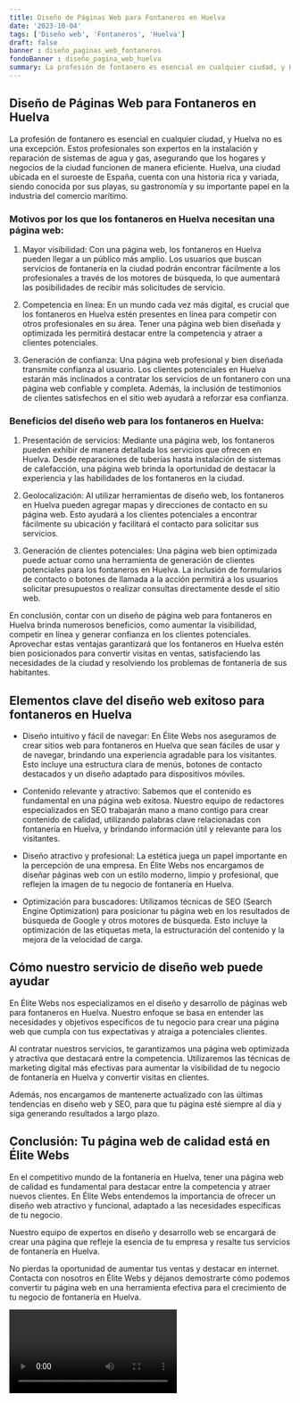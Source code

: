 ```yaml
---
title: Diseño de Páginas Web para Fontaneros en Huelva
date: '2023-10-04'
tags: ['Diseño web', 'Fontaneros', 'Huelva']
draft: false
banner : diseño_paginas_web_fontaneros
fondoBanner : diseño_pagina_web_huelva
summary: La profesión de fontanero es esencial en cualquier ciudad, y Huelva no es una excepción. Estos profesionales son expertos en la instalación y reparación de sistemas de agua y gas, asegurando que los hogares y negocios de la ciudad funcionen de manera eficiente. Huelva, una ciudad ubicada en el suroeste de España, cuenta con una historia rica y variada, siendo conocida por sus playas, su gastronomía y su importante papel en la industria del comercio marítimo.
---
```


## Diseño de Páginas Web para Fontaneros en Huelva

La profesión de fontanero es esencial en cualquier ciudad, y Huelva no es una excepción. Estos profesionales son expertos en la instalación y reparación de sistemas de agua y gas, asegurando que los hogares y negocios de la ciudad funcionen de manera eficiente. Huelva, una ciudad ubicada en el suroeste de España, cuenta con una historia rica y variada, siendo conocida por sus playas, su gastronomía y su importante papel en la industria del comercio marítimo.

### Motivos por los que los fontaneros en Huelva necesitan una página web:

1. Mayor visibilidad: Con una página web, los fontaneros en Huelva pueden llegar a un público más amplio. Los usuarios que buscan servicios de fontanería en la ciudad podrán encontrar fácilmente a los profesionales a través de los motores de búsqueda, lo que aumentará las posibilidades de recibir más solicitudes de servicio.

2. Competencia en línea: En un mundo cada vez más digital, es crucial que los fontaneros en Huelva estén presentes en línea para competir con otros profesionales en su área. Tener una página web bien diseñada y optimizada les permitirá destacar entre la competencia y atraer a clientes potenciales.

3. Generación de confianza: Una página web profesional y bien diseñada transmite confianza al usuario. Los clientes potenciales en Huelva estarán más inclinados a contratar los servicios de un fontanero con una página web confiable y completa. Además, la inclusión de testimonios de clientes satisfechos en el sitio web ayudará a reforzar esa confianza.

### Beneficios del diseño web para los fontaneros en Huelva:

1. Presentación de servicios: Mediante una página web, los fontaneros pueden exhibir de manera detallada los servicios que ofrecen en Huelva. Desde reparaciones de tuberías hasta instalación de sistemas de calefacción, una página web brinda la oportunidad de destacar la experiencia y las habilidades de los fontaneros en la ciudad.

2. Geolocalización: Al utilizar herramientas de diseño web, los fontaneros en Huelva pueden agregar mapas y direcciones de contacto en su página web. Esto ayudará a los clientes potenciales a encontrar fácilmente su ubicación y facilitará el contacto para solicitar sus servicios.

3. Generación de clientes potenciales: Una página web bien optimizada puede actuar como una herramienta de generación de clientes potenciales para los fontaneros en Huelva. La inclusión de formularios de contacto o botones de llamada a la acción permitirá a los usuarios solicitar presupuestos o realizar consultas directamente desde el sitio web.

En conclusión, contar con un diseño de página web para fontaneros en Huelva brinda numerosos beneficios, como aumentar la visibilidad, competir en línea y generar confianza en los clientes potenciales. Aprovechar estas ventajas garantizará que los fontaneros en Huelva estén bien posicionados para convertir visitas en ventas, satisfaciendo las necesidades de la ciudad y resolviendo los problemas de fontanería de sus habitantes.

<GifSeo />

<Cta />

## Elementos clave del diseño web exitoso para fontaneros en Huelva

- Diseño intuitivo y fácil de navegar: En Élite Webs nos aseguramos de crear sitios web para fontaneros en Huelva que sean fáciles de usar y de navegar, brindando una experiencia agradable para los visitantes. Esto incluye una estructura clara de menús, botones de contacto destacados y un diseño adaptado para dispositivos móviles.

- Contenido relevante y atractivo: Sabemos que el contenido es fundamental en una página web exitosa. Nuestro equipo de redactores especializados en SEO trabajarán mano a mano contigo para crear contenido de calidad, utilizando palabras clave relacionadas con fontanería en Huelva, y brindando información útil y relevante para los visitantes.

- Diseño atractivo y profesional: La estética juega un papel importante en la percepción de una empresa. En Élite Webs nos encargamos de diseñar páginas web con un estilo moderno, limpio y profesional, que reflejen la imagen de tu negocio de fontanería en Huelva.

- Optimización para buscadores: Utilizamos técnicas de SEO (Search Engine Optimization) para posicionar tu página web en los resultados de búsqueda de Google y otros motores de búsqueda. Esto incluye la optimización de las etiquetas meta, la estructuración del contenido y la mejora de la velocidad de carga.

## Cómo nuestro servicio de diseño web puede ayudar

En Élite Webs nos especializamos en el diseño y desarrollo de páginas web para fontaneros en Huelva. Nuestro enfoque se basa en entender las necesidades y objetivos específicos de tu negocio para crear una página web que cumpla con tus expectativas y atraiga a potenciales clientes.

Al contratar nuestros servicios, te garantizamos una página web optimizada y atractiva que destacará entre la competencia. Utilizaremos las técnicas de marketing digital más efectivas para aumentar la visibilidad de tu negocio de fontanería en Huelva y convertir visitas en clientes.

Además, nos encargamos de mantenerte actualizado con las últimas tendencias en diseño web y SEO, para que tu página esté siempre al día y siga generando resultados a largo plazo.

## Conclusión: Tu página web de calidad está en Élite Webs

En el competitivo mundo de la fontanería en Huelva, tener una página web de calidad es fundamental para destacar entre la competencia y atraer nuevos clientes. En Élite Webs entendemos la importancia de ofrecer un diseño web atractivo y funcional, adaptado a las necesidades específicas de tu negocio.

Nuestro equipo de expertos en diseño y desarrollo web se encargará de crear una página que refleje la esencia de tu empresa y resalte tus servicios de fontanería en Huelva.

No pierdas la oportunidad de aumentar tus ventas y destacar en internet. Contacta con nosotros en Élite Webs y déjanos demostrarte cómo podemos convertir tu página web en una herramienta efectiva para el crecimiento de tu negocio de fontanería en Huelva.

<Video />

<CtaBot job='Fontaneros' city='Huelva'/>

<Gmaps query='Huelva+españa+maps' />